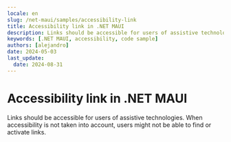 ```yaml
---
locale: en
slug: /net-maui/samples/accessibility-link
title: Accessibility link in .NET MAUI
description: Links should be accessible for users of assistive technologies.
keywords: [.NET MAUI, accessibility, code sample]
authors: [alejandro]
date: 2024-05-03
last_update:
  date: 2024-08-31
---
```


# Accessibility link in .NET MAUI

Links should be accessible for users of assistive technologies. When accessibility is not taken into account, users might not be able to find or activate links.

<CodeSample id="accessibility-link" framework="net-maui" locale="en"/>
